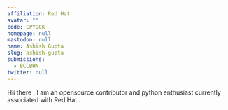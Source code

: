 ```yaml
---
affiliation: Red Hat
avatar: ""
code: CPYQCK
homepage: null
mastodon: null
name: Ashish Gupta
slug: ashish-gupta
submissions:
  - BCCBHN
twitter: null
---
```


Hii there , I am an opensource contributor and python enthusiast currently
associated with Red Hat .
